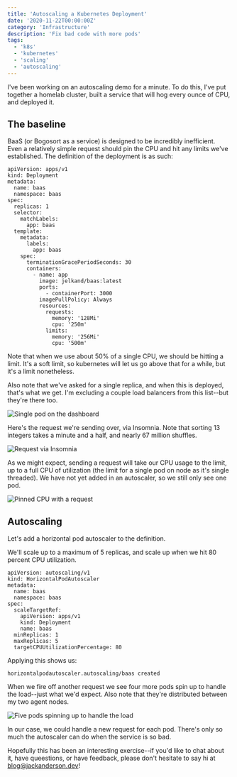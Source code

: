 ```yaml
---
title: 'Autoscaling a Kubernetes Deployment'
date: '2020-11-22T00:00:00Z'
category: 'Infrastructure'
description: 'Fix bad code with more pods'
tags:
  - 'k8s'
  - 'kubernetes'
  - 'scaling'
  - 'autoscaling'
---
```


I've been working on an autoscaling demo for a minute. To do this, I've put together a homelab cluster, built a service that will hog every ounce of CPU, and deployed it.

## The baseline

BaaS (or Bogosort as a service) is designed to be incredibly inefficient. Even a relatively simple request should pin the CPU and hit any limits we've established.
The definition of the deployment is as such:

```
apiVersion: apps/v1
kind: Deployment
metadata:
  name: baas
  namespace: baas
spec:
  replicas: 1
  selector:
    matchLabels:
      app: baas
  template:
    metadata:
      labels:
        app: baas
    spec:
      terminationGracePeriodSeconds: 30
      containers:
        - name: app
          image: jelkand/baas:latest
          ports:
            - containerPort: 3000
          imagePullPolicy: Always
          resources:
            requests:
              memory: '128Mi'
              cpu: '250m'
            limits:
              memory: '256Mi'
              cpu: '500m'
```

Note that when we use about 50% of a single CPU, we should be hitting a limit. It's a soft limit, so kubernetes will let us go above that for a while, but it's a limit nonetheless.

Also note that we've asked for a single replica, and when this is deployed, that's what we get. I'm excluding a couple load balancers from this list--but they're there too.

![Single pod on the dashboard](./single-pod-baas.png)

Here's the request we're sending over, via Insomnia. Note that sorting 13 integers takes a minute and a half, and nearly 67 million shuffles.

![Request via Insomnia](./insomnia-request.png)

As we might expect, sending a request will take our CPU usage to the limit, up to a full CPU of utilization (the limit for a single pod on node as it's single threaded).
We have not yet added in an autoscaler, so we still only see one pod.

![Pinned CPU with a request](./pinned-cpu.png)

## Autoscaling

Let's add a horizontal pod autoscaler to the definition.

We'll scale up to a maximum of 5 replicas, and scale up when we hit 80 percent CPU utilization.

```
apiVersion: autoscaling/v1
kind: HorizontalPodAutoscaler
metadata:
  name: baas
  namespace: baas
spec:
  scaleTargetRef:
    apiVersion: apps/v1
    kind: Deployment
    name: baas
  minReplicas: 1
  maxReplicas: 5
  targetCPUUtilizationPercentage: 80
```

Applying this shows us:

```
horizontalpodautoscaler.autoscaling/baas created
```

When we fire off another request we see four more pods spin up to handle the load--just what we'd expect. Also note that they're distributed between my two agent nodes.

![Five pods spinning up to handle the load](./replicas.png)

In our case, we could handle a new request for each pod. There's only so much the autoscaler can do when the service is so bad.

Hopefully this has been an interesting exercise--if you'd like to chat about it, have queestions, or have feedback, please don't hesitate to say hi at blog@jackanderson.dev!
